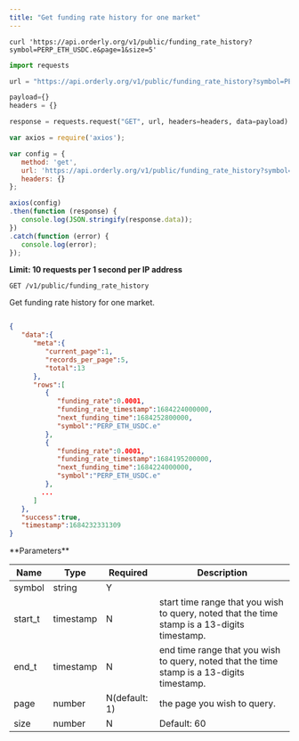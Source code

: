 ```yaml
---
title: "Get funding rate history for one market"
---
```



<RequestExample>


```shell shell
curl 'https://api.orderly.org/v1/public/funding_rate_history?symbol=PERP_ETH_USDC.e&page=1&size=5'
```

```python python
import requests

url = "https://api.orderly.org/v1/public/funding_rate_history?symbol=PERP_ETH_USDC.e&page=1&size=5"

payload={}
headers = {}

response = requests.request("GET", url, headers=headers, data=payload)
```

```javascript javascript
var axios = require('axios');

var config = {
   method: 'get',
   url: 'https://api.orderly.org/v1/public/funding_rate_history?symbol=PERP_ETH_USDC.e&page=1&size=5',
   headers: {}
};

axios(config)
.then(function (response) {
   console.log(JSON.stringify(response.data));
})
.catch(function (error) {
   console.log(error);
});
```
</RequestExample>

**Limit: 10 requests per 1 second per IP address**


`GET /v1/public/funding_rate_history`


Get funding rate history for one market.


<ResponseExample>


```json

{
   "data":{
      "meta":{
         "current_page":1,
         "records_per_page":5,
         "total":13
      },
      "rows":[
         {
            "funding_rate":0.0001,
            "funding_rate_timestamp":1684224000000,
            "next_funding_time":1684252800000,
            "symbol":"PERP_ETH_USDC.e"
         },
         {
            "funding_rate":0.0001,
            "funding_rate_timestamp":1684195200000,
            "next_funding_time":1684224000000,
            "symbol":"PERP_ETH_USDC.e"
         },
        ...
      ]
   },
   "success":true,
   "timestamp":1684232331309
}

```

</ResponseExample>
**Parameters**


| Name      | Type      | Required      | Description                                                                                 |
| ----------|-----------|---------------|---------------------------------------------------------------------------------------------|
| symbol    | string    | Y             |                                                                                             |
| start_t   | timestamp | N             |start time range that you wish to query, noted that the time stamp is a 13-digits timestamp. |
| end_t     | timestamp | N             |end time range that you wish to query, noted that the time stamp is a 13-digits timestamp.   |
| page      | number    | N(default: 1) |the page you wish to query.                                                                  |
| size      | number    | N             |Default: 60                                                                                  |


